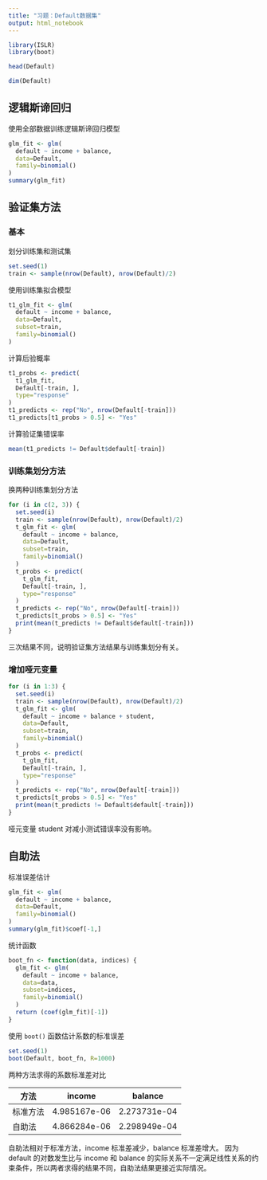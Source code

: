 ```yaml
---
title: "习题：Default数据集"
output: html_notebook
---
```


```r
library(ISLR)
library(boot)
```

```r
head(Default)
```

```r
dim(Default)
```


## 逻辑斯谛回归

使用全部数据训练逻辑斯谛回归模型

```r
glm_fit <- glm(
  default ~ income + balance,
  data=Default,
  family=binomial()
)
summary(glm_fit)
```

## 验证集方法

### 基本

划分训练集和测试集

```r
set.seed(1)
train <- sample(nrow(Default), nrow(Default)/2)
```

使用训练集拟合模型

```r
t1_glm_fit <- glm(
  default ~ income + balance,
  data=Default,
  subset=train,
  family=binomial()
)
```

计算后验概率

```r
t1_probs <- predict(
  t1_glm_fit,
  Default[-train, ],
  type="response"
)
t1_predicts <- rep("No", nrow(Default[-train]))
t1_predicts[t1_probs > 0.5] <- "Yes"
```

计算验证集错误率

```r
mean(t1_predicts != Default$default[-train])
```

### 训练集划分方法

换两种训练集划分方法

```r
for (i in c(2, 3)) {
  set.seed(i)
  train <- sample(nrow(Default), nrow(Default)/2)
  t_glm_fit <- glm(
    default ~ income + balance,
    data=Default,
    subset=train,
    family=binomial()
  )
  t_probs <- predict(
    t_glm_fit,
    Default[-train, ],
    type="response"
  )
  t_predicts <- rep("No", nrow(Default[-train]))
  t_predicts[t_probs > 0.5] <- "Yes"
  print(mean(t_predicts != Default$default[-train]))
}
```

三次结果不同，说明验证集方法结果与训练集划分有关。

### 增加哑元变量

```r
for (i in 1:3) {
  set.seed(i)
  train <- sample(nrow(Default), nrow(Default)/2)
  t_glm_fit <- glm(
    default ~ income + balance + student,
    data=Default,
    subset=train,
    family=binomial()
  )
  t_probs <- predict(
    t_glm_fit,
    Default[-train, ],
    type="response"
  )
  t_predicts <- rep("No", nrow(Default[-train]))
  t_predicts[t_probs > 0.5] <- "Yes"
  print(mean(t_predicts != Default$default[-train]))
}
```

哑元变量 student 对减小测试错误率没有影响。

## 自助法

标准误差估计

```r
glm_fit <- glm(
  default ~ income + balance,
  data=Default,
  family=binomial()
)
summary(glm_fit)$coef[-1,]
```

统计函数

```r
boot_fn <- function(data, indices) {
  glm_fit <- glm(
    default ~ income + balance,
    data=data,
    subset=indices,
    family=binomial()
  )
  return (coef(glm_fit)[-1])
}
```

使用 `boot()` 函数估计系数的标准误差

```r
set.seed(1)
boot(Default, boot_fn, R=1000)
```

两种方法求得的系数标准差对比

| 方法 | income | balance |
|------|--------| -------|
| 标准方法 | 4.985167e-06 | 2.273731e-04 |
| 自助法 | 4.866284e-06 | 2.298949e-04 |

自助法相对于标准方法，income 标准差减少，balance 标准差增大。
因为 default 的对数发生比与 income 和 balance 的实际关系不一定满足线性关系的约束条件，所以两者求得的结果不同，自助法结果更接近实际情况。


